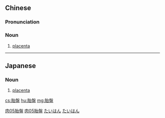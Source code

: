 {{also|胎盘}}
==Chinese==
{{zh-forms|s=胎盘}}

===Pronunciation===
{{zh-pron
|m=tāipán
|c=toi1 pun4
|mn=thai-pôaⁿ
|cat=n
}}

===Noun===
{{zh-noun}}

# {{lb|zh|anatomy}} [[placenta]]

[[Category:zh:Anatomy|肉05胎盤]]
[[Category:zh:Obstetrics|肉05胎盤]]

----

==Japanese==
{{ja-kanjitab|胎|盤}}

===Noun===
{{ja-noun|たいばん}}

# {{lb|ja|anatomy}} [[placenta]]

[[Category:ja:Anatomy|たいはん]]
[[Category:ja:Obstetrics|たいはん]]

[[cs:胎盤]]
[[hu:胎盤]]
[[mg:胎盤]]